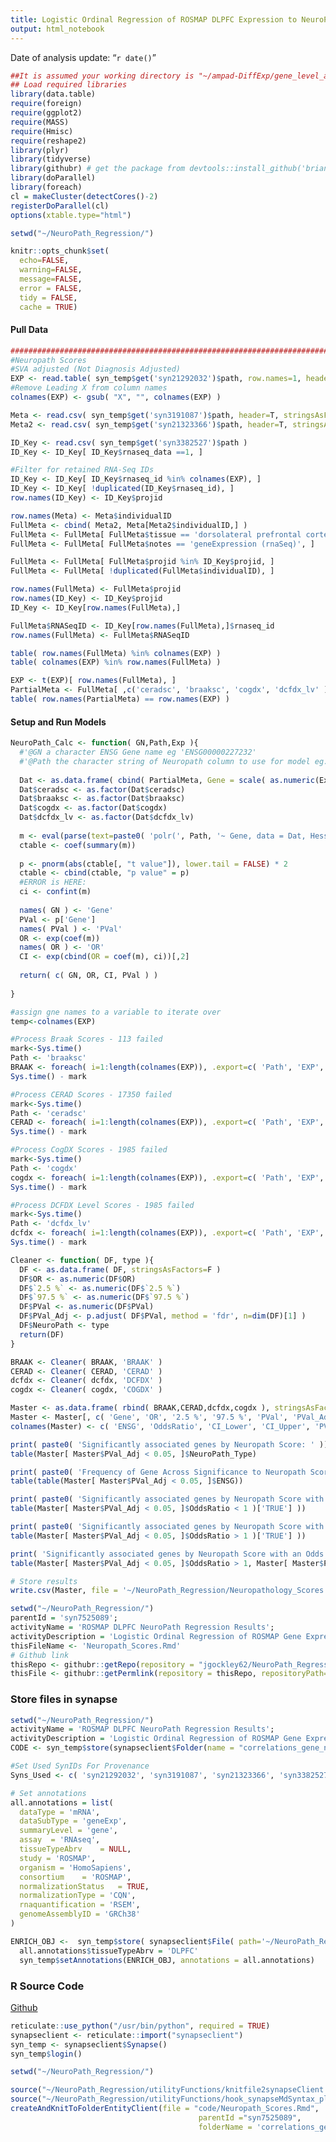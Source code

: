 ```yaml
---
title: Logistic Ordinal Regression of ROSMAP DLPFC Expression to NeuroPath Scores
output: html_notebook
---
```

Date of analysis update: "`r date()`"

```r
##It is assumed your working directory is "~/ampad-DiffExp/gene_level_analysis"
## Load required libraries
library(data.table)
require(foreign)
require(ggplot2)
require(MASS)
require(Hmisc)
require(reshape2)
library(plyr)
library(tidyverse)
library(githubr) # get the package from devtools::install_github('brian-bot/githubr')
library(doParallel)
library(foreach)
cl = makeCluster(detectCores()-2)
registerDoParallel(cl)
options(xtable.type="html")

setwd("~/NeuroPath_Regression/")

knitr::opts_chunk$set(
  echo=FALSE,
  warning=FALSE,
  message=FALSE,
  error = FALSE,
  tidy = FALSE,
  cache = TRUE)
```

#### Pull Data
```r
############################################################################################################
#Neuropath Scores
#SVA adjusted (Not Diagnosis Adjusted)
EXP <- read.table( syn_temp$get('syn21292032')$path, row.names=1, header=T, sep='\t' )
#Remove Leading X from column names
colnames(EXP) <- gsub( "X", "", colnames(EXP) )

Meta <- read.csv( syn_temp$get('syn3191087')$path, header=T, stringsAsFactors = F)
Meta2 <- read.csv( syn_temp$get('syn21323366')$path, header=T, stringsAsFactors = F )

ID_Key <- read.csv( syn_temp$get('syn3382527')$path )
ID_Key <- ID_Key[ ID_Key$rnaseq_data ==1, ]

#Filter for retained RNA-Seq IDs
ID_Key <- ID_Key[ ID_Key$rnaseq_id %in% colnames(EXP), ]
ID_Key <- ID_Key[ !duplicated(ID_Key$rnaseq_id), ]
row.names(ID_Key) <- ID_Key$projid

row.names(Meta) <- Meta$individualID
FullMeta <- cbind( Meta2, Meta[Meta2$individualID,] )
FullMeta <- FullMeta[ FullMeta$tissue == 'dorsolateral prefrontal cortex', ]
FullMeta <- FullMeta[ FullMeta$notes == 'geneExpression (rnaSeq)', ]

FullMeta <- FullMeta[ FullMeta$projid %in% ID_Key$projid, ]
FullMeta <- FullMeta[ !duplicated(FullMeta$individualID), ]

row.names(FullMeta) <- FullMeta$projid
row.names(ID_Key) <- ID_Key$projid
ID_Key <- ID_Key[row.names(FullMeta),]

FullMeta$RNASeqID <- ID_Key[row.names(FullMeta),]$rnaseq_id
row.names(FullMeta) <- FullMeta$RNASeqID

table( row.names(FullMeta) %in% colnames(EXP) )
table( colnames(EXP) %in% row.names(FullMeta) )

EXP <- t(EXP)[ row.names(FullMeta), ]
PartialMeta <- FullMeta[ ,c('ceradsc', 'braaksc', 'cogdx', 'dcfdx_lv' ) ]
table( row.names(PartialMeta) == row.names(EXP) )
```

#### Setup and Run Models
```r
NeuroPath_Calc <- function( GN,Path,Exp ){
  #'@GN a character ENSG Gene name eg 'ENSG00000227232'
  #'@Path the character string of Neuropath column to use for model eg. EITHER: 'ceradsc', 'braaksc', 'cogdx', 'dcfdx_lv'
  
  Dat <- as.data.frame( cbind( PartialMeta, Gene = scale( as.numeric(Exp[,GN]) ) ), stringsAsFactors = F )
  Dat$ceradsc <- as.factor(Dat$ceradsc)
  Dat$braaksc <- as.factor(Dat$braaksc)
  Dat$cogdx <- as.factor(Dat$cogdx)
  Dat$dcfdx_lv <- as.factor(Dat$dcfdx_lv)
  
  m <- eval(parse(text=paste0( 'polr(', Path, '~ Gene, data = Dat, Hess=TRUE)' )))
  ctable <- coef(summary(m))
  
  p <- pnorm(abs(ctable[, "t value"]), lower.tail = FALSE) * 2
  ctable <- cbind(ctable, "p value" = p)
  #ERROR is HERE:
  ci <- confint(m)
  
  names( GN ) <- 'Gene'
  PVal <- p['Gene']
  names( PVal ) <- 'PVal'
  OR <- exp(coef(m))
  names( OR ) <- 'OR'
  CI <- exp(cbind(OR = coef(m), ci))[,2]
  
  return( c( GN, OR, CI, PVal ) )
  
}


```

```r
#assign gne names to a variable to iterate over
temp<-colnames(EXP)

#Process Braak Scores - 113 failed
mark<-Sys.time()
Path <- 'braaksc'
BRAAK <- foreach( i=1:length(colnames(EXP)), .export=c( 'Path', 'EXP', 'temp'), .packages = c('foreign', 'MASS', 'Hmisc'), .combine = 'rbind' ) %dopar% NeuroPath_Calc( GN=temp[i],Path=Path, Exp=EXP )
Sys.time() - mark

#Process CERAD Scores - 17350 failed
mark<-Sys.time()
Path <- 'ceradsc'
CERAD <- foreach( i=1:length(colnames(EXP)), .export=c( 'Path', 'EXP', 'temp'), .packages = c('foreign', 'MASS', 'Hmisc'), .combine = 'rbind' ) %dopar% NeuroPath_Calc( GN=temp[i],Path=Path, Exp=EXP )
Sys.time() - mark

#Process CogDX Scores - 1985 failed
mark<-Sys.time()
Path <- 'cogdx'
cogdx <- foreach( i=1:length(colnames(EXP)), .export=c( 'Path', 'EXP', 'temp'), .packages = c('foreign', 'MASS', 'Hmisc'), .combine = 'rbind' ) %dopar% NeuroPath_Calc( GN=temp[i],Path=Path, Exp=EXP )
Sys.time() - mark

#Process DCFDX Level Scores - 1985 failed
mark<-Sys.time()
Path <- 'dcfdx_lv'
dcfdx <- foreach( i=1:length(colnames(EXP)), .export=c( 'Path', 'EXP', 'temp'), .packages = c('foreign', 'MASS', 'Hmisc'), .combine = 'rbind' ) %dopar% NeuroPath_Calc( GN=temp[i],Path=Path, Exp=EXP ) 
Sys.time() - mark

Cleaner <- function( DF, type ){
  DF <- as.data.frame( DF, stringsAsFactors=F )
  DF$OR <- as.numeric(DF$OR)
  DF$`2.5 %` <- as.numeric(DF$`2.5 %`)
  DF$`97.5 %` <- as.numeric(DF$`97.5 %`)
  DF$PVal <- as.numeric(DF$PVal)
  DF$PVal_Adj <- p.adjust( DF$PVal, method = 'fdr', n=dim(DF)[1] )
  DF$NeuroPath <- type
  return(DF)
}

BRAAK <- Cleaner( BRAAK, 'BRAAK' )
CERAD <- Cleaner( CERAD, 'CERAD' )
dcfdx <- Cleaner( dcfdx, 'DCFDX' )
cogdx <- Cleaner( cogdx, 'COGDX' )

Master <- as.data.frame( rbind( BRAAK,CERAD,dcfdx,cogdx ), stringsAsFactors=F )
Master <- Master[, c( 'Gene', 'OR', '2.5 %', '97.5 %', 'PVal', 'PVal_Adj', 'NeuroPath' ) ] 
colnames(Master) <- c( 'ENSG', 'OddsRatio', 'CI_Lower', 'CI_Upper', 'PVal', 'PVal_Adj', 'NeuroPath_Type' ) 

print( paste0( 'Significantly associated genes by Neuropath Score: ' ))
table(Master[ Master$PVal_Adj < 0.05, ]$NeuroPath_Type) 

print( paste0( 'Frequency of Gene Across Significance to Neuropath Score: '))
table(table(Master[ Master$PVal_Adj < 0.05, ]$ENSG)) 

print( paste0( 'Significantly associated genes by Neuropath Score with an Odds Ratio < 1: ',
table(Master[ Master$PVal_Adj < 0.05, ]$OddsRatio < 1 )['TRUE'] ))

print( paste0( 'Significantly associated genes by Neuropath Score with an Odds Ratio > 1: ',
table(Master[ Master$PVal_Adj < 0.05, ]$OddsRatio > 1 )['TRUE'] ))

print( 'Significantly associated genes by Neuropath Score with an Odds Ratio > 1 by Score Type: ')
table(Master[ Master$PVal_Adj < 0.05, ]$OddsRatio > 1, Master[ Master$PVal_Adj < 0.05, ]$NeuroPath_Type ) 

# Store results
write.csv(Master, file = '~/NeuroPath_Regression/Neuropathology_Scores.csv',  row.names =F)

```

```r
setwd("~/NeuroPath_Regression/")
parentId = 'syn7525089';
activityName = 'ROSMAP DLPFC NeuroPath Regression Results';
activityDescription = 'Logistic Ordinal Regression of ROSMAP Gene Expression to Neuro Pathology scores (Braak, CERAD, CogDx, and DcfDx) ';
thisFileName <- 'Neuropath_Scores.Rmd'
# Github link
thisRepo <- githubr::getRepo(repository = "jgockley62/NeuroPath_Regression", ref="branch", refName='master')
thisFile <- githubr::getPermlink(repository = thisRepo, repositoryPath=paste0('code/',thisFileName))
```

### Store files in synapse
```r
setwd("~/NeuroPath_Regression/")
activityName = 'ROSMAP DLPFC NeuroPath Regression Results';
activityDescription = 'Logistic Ordinal Regression of ROSMAP Gene Expression to Neuro Pathology scores (Braak, CERAD, CogDx, and DcfDx) ';
CODE <- syn_temp$store(synapseclient$Folder(name = "correlations_gene_neuropath", parentId = parentId))

#Set Used SynIDs For Provenance
Syns_Used <- c( 'syn21292032', 'syn3191087', 'syn21323366', 'syn3382527' )

# Set annotations
all.annotations = list(
  dataType = 'mRNA',
  dataSubType = 'geneExp',
  summaryLevel = 'gene',
  assay	 = 'RNAseq',
  tissueTypeAbrv	= NULL, 
  study = 'ROSMAP', 
  organism = 'HomoSapiens',
  consortium	= 'ROSMAP',
  normalizationStatus	= TRUE,
  normalizationType	= 'CQN',
  rnaquantification = 'RSEM',
  genomeAssemblyID = 'GRCh38'
)

ENRICH_OBJ <-  syn_temp$store( synapseclient$File( path='~/NeuroPath_Regression/Neuropathology_Scores.csv', name = 'ROSMAP DLPFC NeuroPath Regression Results', parentId=CODE$properties$id ), activityName = activityName, executed = c( Syns_Used, thisFile) , activityDescription = activityDescription)
  all.annotations$tissueTypeAbrv = 'DLPFC'
  syn_temp$setAnnotations(ENRICH_OBJ, annotations = all.annotations)

```

### R Source Code
[Github](`r thisFile`)

```r
reticulate::use_python("/usr/bin/python", required = TRUE)
synapseclient <- reticulate::import("synapseclient")
syn_temp <- synapseclient$Synapse()
syn_temp$login()

setwd("~/NeuroPath_Regression/")

source("~/NeuroPath_Regression/utilityFunctions/knitfile2synapseClient.R")
source("~/NeuroPath_Regression/utilityFunctions/hook_synapseMdSyntax_plot.R")
createAndKnitToFolderEntityClient(file = "code/Neuropath_Scores.Rmd",
                                          parentId ="syn7525089",
                                          folderName = 'correlations_gene_neuropath')
```